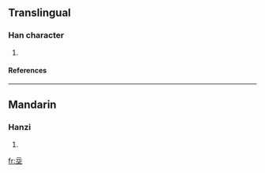 ==Translingual==
===Han character===
{{Han char|rn=32|rad=土|as=04|sn=7|four=|canj=一一山土 (MMUG)}}
# {{defn|Han|sort=土04}}
====References====
{{Han ref|kx=0226.100|dkj=04943|dj=0461.100|hdz=10421.080|uh=5756|ud=22358}}
----
==Mandarin==
===Hanzi===
{{cmn-hanzi|pin=[[jì]] (ji4)|wg=chi<sup>4</sup>}}
# {{defn|Mandarin}}

[[fr:坖]]